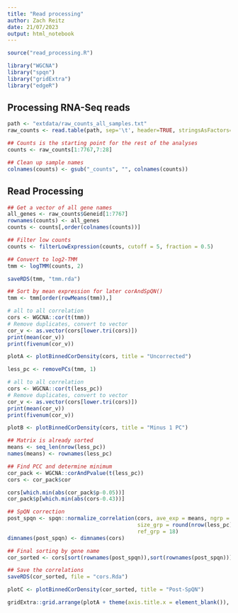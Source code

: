 ```yaml
---
title: "Read processing"
author: Zach Reitz
date: 21/07/2023
output: html_notebook
---
```

```r
source("read_processing.R")

library("WGCNA")
library("spqn")
library("gridExtra")
library("edgeR")
```

## Processing RNA-Seq reads
```r
path <- "extdata/raw_counts_all_samples.txt"
raw_counts <- read.table(path, sep='\t', header=TRUE, stringsAsFactors=FALSE)

## Counts is the starting point for the rest of the analyses
counts <- raw_counts[1:7767,7:28]

## Clean up sample names
colnames(counts) <- gsub("_counts", "", colnames(counts))
```


## Read Processing
```r
## Get a vector of all gene names
all_genes <- raw_counts$Geneid[1:7767]
rownames(counts) <- all_genes
counts <- counts[,order(colnames(counts))]

## Filter low counts
counts <- filterLowExpression(counts, cutoff = 5, fraction = 0.5)
```

```r
## Convert to log2-TMM
tmm <- logTMM(counts, 2)

saveRDS(tmm, "tmm.rda")

## Sort by mean expression for later corAndSpQN()
tmm <- tmm[order(rowMeans(tmm)),]
```

```r
# all to all correlation
cors <- WGCNA::cor(t(tmm))
# Remove duplicates, convert to vector
cor_v <- as.vector(cors[lower.tri(cors)])
print(mean(cor_v))
print(fivenum(cor_v))
```

```r
plotA <- plotBinnedCorDensity(cors, title = "Uncorrected")
```


```r
less_pc <- removePCs(tmm, 1)
```

```r
# all to all correlation
cors <- WGCNA::cor(t(less_pc))
# Remove duplicates, convert to vector
cor_v <- as.vector(cors[lower.tri(cors)])
print(mean(cor_v))
print(fivenum(cor_v))
```

```r
plotB <- plotBinnedCorDensity(cors, title = "Minus 1 PC")
```


```r
## Matrix is already sorted
means <- seq_len(nrow(less_pc))
names(means) <- rownames(less_pc)

## Find PCC and determine minimum
cor_pack <- WGCNA::corAndPvalue(t(less_pc))
cors <- cor_pack$cor

cors[which.min(abs(cor_pack$p-0.05))]
cor_pack$p[which.min(abs(cors-0.43))]

## SpQN correction
post_spqn <- spqn::normalize_correlation(cors, ave_exp = means, ngrp = 20,
                                         size_grp = round(nrow(less_pc) / 20 * 1.15),
                                         ref_grp = 18)
dimnames(post_spqn) <- dimnames(cors)

## Final sorting by gene name
cor_sorted <- cors[sort(rownames(post_spqn)),sort(rownames(post_spqn))]

## Save the correlations
saveRDS(cor_sorted, file = "cors.Rda")
```


```r
plotC <- plotBinnedCorDensity(cor_sorted, title = "Post-SpQN")
```


```r
gridExtra::grid.arrange(plotA + theme(axis.title.x = element_blank()), plotB + theme(axis.title.x = element_blank()), plotC, nrow = 3)
```


